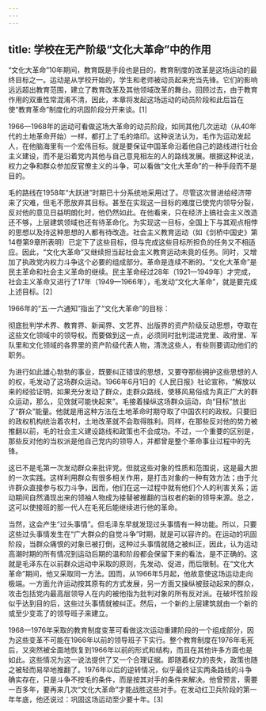 ```yaml
---
---
---
```

title: 学校在无产阶级“文化大革命”中的作用
---



“文化大革命”10年期间，教育既是手段也是目的，教育制度的改革是这场运动的最终目标之一。运动是从学校开始的，学生和老师被动员起来充当先锋。它们的影响远远超出教育范围，建立了教育改革及其他领域改革的舞台。回顾过去，由于教育作用的双重性常混淆不清，因此，本章将发起这场运动的动员阶段和此后旨在使“教育革命”制度化的巩固阶段分开来谈。[1]

1966—1968年的运动可看做这场大革命的动员阶段，如同其他几次运动（从40年代的土地革命开始）一样，都打上了毛的烙印。这种说法认为，毛作为运动发起人，在他脑海里有一个宏伟目标。就是要保证中国革命沿着他自己的路线进行社会主义建设，而不是沿着党内其他与自己意見相左的人的路线发展。根据这种说法，权力之争和群众参加反官僚主义的斗争，可以看做“文化大革命”的一种手段而不是目的。

毛的路线在1958年“大跃进”时期已十分系统地采用过了。尽管这次冒进给经济带来了灾难，但毛不愿放弃其目标。甚至在实现这一目标的难度已使党内领导分裂，反对他的意见日益明朗化时，他仍然如此。在他看来，只在经济上搞社会主义改造还不够，上层建筑领域也还有待革命化。为实现这一目标，全国上下与其观点相悖的思想以及持这种思想的人都有待改造。社会主义教育运动（如《剑桥中国史》第14卷第9章所表明）已定下了这些目标，但与完成这些目标所担负的任务又不相适应。因此，“文化大革命”又继续担当起社会主义教育运动未竟的任务。同时，又增加了执政党内权力斗争这个必要的组成部分。革命是连续不断的。“文化大革命”是民主革命和社会主义革命的继续。民主革命经过28年（1921—1949年）才完成，社会主义革命又进行了17年（1949—1966年），毛发动“文化大革命”，就是要完成上述目标。[2]

1966年的“五·一六通知”指出了“文化大革命”的目标：

彻底批判学术界、教育界、新闻界、文艺界、出版界的资产阶级反动思想，夺取在这些文化领域中的领导权。而要做到这一点，必须同时批判混进党里、政府里、军队里和文化领域的各界里的资产阶级代表人物，清洗这些人，有些则要调动他们的职务。



为进行如此雄心勃勃的事业，既要纠正错误的思想，又要夺那些拥护这些思想的人的权，毛发动了这场群众运动。1966年6月1日的《人民日报》社论宣称，“解放以来的经验证明，如果充分发动了群众，走群众路线，使移风易俗成为真正广大的群众运动，那么，见效就可能快起来”。毛接着操纵这场群众运动，向“目标”放出了“群众”能量。他就是用这种方法在土地革命时期夺取了中国农村的政权。只要旧的政权机构统治着农村，土地改革就不会取得胜利。同样，在那些反对他的势力被推翻以前，毛的社会主义建设路线和政策也不会成功。不过，一个重要的区别是，那些反对他的当权派是他自己党内的领导人，并都曾是整个革命事业过程中的先锋。

这已不是毛第一次发动群众来批评党。但就这些对象的性质和范围说，这是最大胆的一次实践。这样利用群众有很多相关作用，是打击对象的一种有效方法；由于允许群众直接参与权力斗争，因而，他们在这一过程中就有他们个人的利害关系；运动期间自然涌现出来的领袖人物成为接替被推翻的当权者的新的领导来源。总之，这可以使接班的那一代人在毛死后能继续进行他的革命。

当然，这会产生“过头事情”。但毛泽东早就发现过头事情有一种功能。所以，只要这些过头事情发生在“广大群众的自觉斗争”时期，就是可以容许的。在运动的巩固阶段，当群众痛恨的对象已被打倒，这种过头事情就随之被纠正，因此，认为运动高潮时期的所有情况到运动后期的温和阶段都会保留下来的看法，是不正确的。这就是毛泽东在以前群众运动中采取的原则，先发动、促进，而后限制。在“文化大革命”期间，他又采取同一方法。因而，从1966年5月起，他故意使这场运动走向极端。一方面允许运动按其原有的方式发展，另一方面又操纵被鼓动起来的群众，攻击包括党内最高层领导人在内的被他指为批判对象的所有反对派。在破坏性阶段似乎达到目的后，这些过头事情就被纠正。然后，一个新的上层建筑就由一个新的或至少变乖了的领导班子来建立。

1968—1976年采取的教育制度变革可看做这次运动重建阶段的一个组成部分，因为这些变革不可能在1966年以前的领导班子下实行。整个教育制度在1976年毛死后，又突然被全面地恢复到1966年以前的形式和结构，而且在其他许多方面也是如此。这些情况为这一说法提供了又一个合理证据。即随着权力的丧失，政策也随之被轻而易举地推翻了。1976年以后的逆转情况，似乎最终证实两条路线的斗争确实存在，只是斗争不按毛的条件，而是按其对手的条件来解决。他曾预言，需要一百多年，要再来几次“文化大革命”才能战胜这些对手。在发动红卫兵阶段的第一年年底，他还说过：巩固这场运动至少要十年。[3]